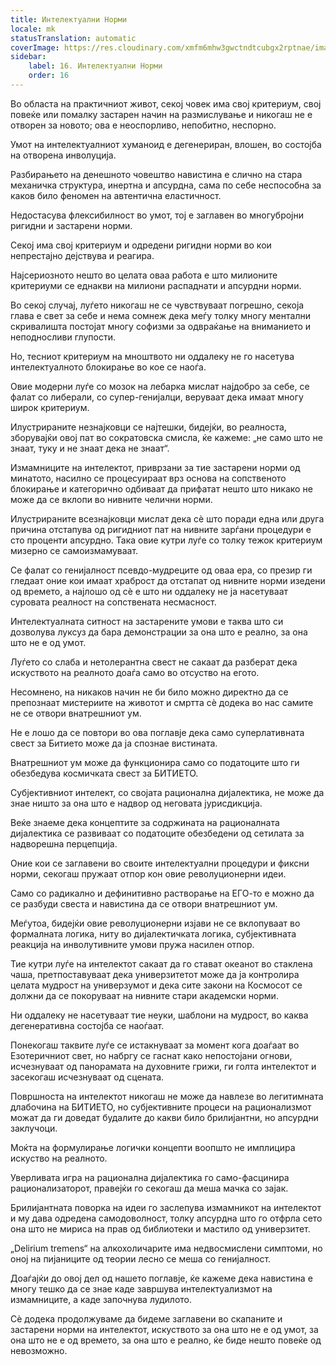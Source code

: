 ```yaml
---
title: Интелектуални Норми
locale: mk
statusTranslation: automatic
coverImage: https://res.cloudinary.com/xmfm6mhw3gwctndtcubgx2rptnae/image/upload/v1741354419/small_cover_la_gran_rebelion_28716e29d2.webp
sidebar:
    label: 16. Интелектуални Норми
    order: 16
---
```

Во областа на практичниот живот, секој човек има свој критериум, свој повеќе или помалку застарен начин на размислување и никогаш не е отворен за новото; ова е неоспорливо, непобитно, неспорно.

Умот на интелектуалниот хуманоид е дегенериран, влошен, во состојба на отворена инволуција.

Разбирањето на денешното човештво навистина е слично на стара механичка структура, инертна и апсурдна, сама по себе неспособна за каков било феномен на автентична еластичност.

Недостасува флексибилност во умот, тој е заглавен во многубројни ригидни и застарени норми.

Секој има свој критериум и одредени ригидни норми во кои непрестајно дејствува и реагира.

Најсериозното нешто во целата оваа работа е што милионите критериуми се еднакви на милиони распаднати и апсурдни норми.

Во секој случај, луѓето никогаш не се чувствуваат погрешно, секоја глава е свет за себе и нема сомнеж дека меѓу толку многу ментални скривалишта постојат многу софизми за одвраќање на вниманието и неподносливи глупости.

Но, тесниот критериум на мноштвото ни оддалеку не го насетува интелектуалното блокирање во кое се наоѓа.

Овие модерни луѓе со мозок на лебарка мислат најдобро за себе, се фалат со либерали, со супер-генијалци, веруваат дека имаат многу широк критериум.

Илустрираните незнајковци се најтешки, бидејќи, во реалноста, зборувајќи овој пат во сократовска смисла, ќе кажеме: „не само што не знаат, туку и не знаат дека не знаат“.

Измамниците на интелектот, приврзани за тие застарени норми од минатото, насилно се процесуираат врз основа на сопственото блокирање и категорично одбиваат да прифатат нешто што никако не може да се вклопи во нивните челични норми.

Илустрираните всезнајковци мислат дека сè што поради една или друга причина отстапува од ригидниот пат на нивните зарѓани процедури е сто проценти апсурдно. Така овие кутри луѓе со толку тежок критериум мизерно се самоизмамуваат.

Се фалат со генијалност псевдо-мудреците од оваа ера, со презир ги гледаат оние кои имаат храброст да отстапат од нивните норми изедени од времето, а најлошо од сè е што ни оддалеку не ја насетуваат суровата реалност на сопствената несмасност.

Интелектуалната ситност на застарените умови е таква што си дозволува луксуз да бара демонстрации за она што е реално, за она што не е од умот.

Луѓето со слаба и нетолерантна свест не сакаат да разберат дека искуството на реалното доаѓа само во отсуство на егото.

Несомнено, на никаков начин не би било можно директно да се препознаат мистериите на животот и смртта сè додека во нас самите не се отвори внатрешниот ум.

Не е лошо да се повтори во ова поглавје дека само суперлативната свест за Битието може да ја спознае вистината.

Внатрешниот ум може да функционира само со податоците што ги обезбедува космичката свест за БИТИЕТО.

Субјективниот интелект, со својата рационална дијалектика, не може да знае ништо за она што е надвор од неговата јурисдикција.

Веќе знаеме дека концептите за содржината на рационалната дијалектика се развиваат со податоците обезбедени од сетилата за надворешна перцепција.

Оние кои се заглавени во своите интелектуални процедури и фиксни норми, секогаш пружаат отпор кон овие револуционерни идеи.

Само со радикално и дефинитивно растворање на ЕГО-то е можно да се разбуди свеста и навистина да се отвори внатрешниот ум.

Меѓутоа, бидејќи овие револуционерни изјави не се вклопуваат во формалната логика, ниту во дијалектичката логика, субјективната реакција на инволутивните умови пружа насилен отпор.

Тие кутри луѓе на интелектот сакаат да го стават океанот во стаклена чаша, претпоставуваат дека универзитетот може да ја контролира целата мудрост на универзумот и дека сите закони на Космосот се должни да се покоруваат на нивните стари академски норми.

Ни оддалеку не насетуваат тие неуки, шаблони на мудрост, во каква дегенеративна состојба се наоѓаат.

Понекогаш таквите луѓе се истакнуваат за момент кога доаѓаат во Езотеричниот свет, но набргу се гаснат како непостојани огнови, исчезнуваат од панорамата на духовните грижи, ги голта интелектот и засекогаш исчезнуваат од сцената.

Површноста на интелектот никогаш не може да навлезе во легитимната длабочина на БИТИЕТО, но субјективните процеси на рационализмот можат да ги доведат будалите до какви било брилијантни, но апсурдни заклучоци.

Моќта на формулирање логички концепти воопшто не имплицира искуство на реалното.

Уверливата игра на рационална дијалектика го само-фасцинира рационализаторот, правејќи го секогаш да меша мачка со зајак.

Брилијантната поворка на идеи го заслепува измамникот на интелектот и му дава одредена самодоволност, толку апсурдна што го отфрла сето она што не мириса на прав од библиотеки и мастило од универзитет.

„Delirium tremens“ на алкохоличарите има недвосмислени симптоми, но оној на пијаниците од теории лесно се меша со генијалност.

Доаѓајќи до овој дел од нашето поглавје, ќе кажеме дека навистина е многу тешко да се знае каде завршува интелектуализмот на измамниците, а каде започнува лудилото.

Сè додека продолжуваме да бидеме заглавени во скапаните и застарени норми на интелектот, искуството за она што не е од умот, за она што не е од времето, за она што е реално, ќе биде нешто повеќе од невозможно.

